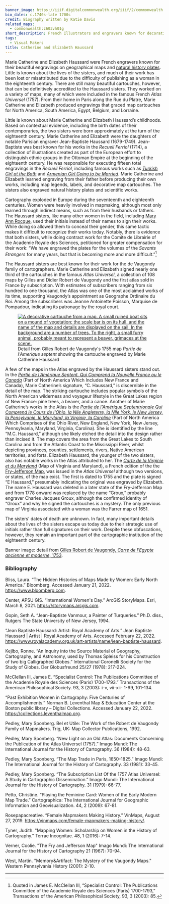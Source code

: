 ```yaml
---
banner_image: https://iiif.digitalcommonwealth.org/iiif/2/commonwealth:z890s302k/641,8186,1560,689/,1200/0/default.jpg
bio_dates: c.1740s-late 1700s
credit: Biography written by Katie Davis
related_maps:
  - commonwealth:z603vh01g
short_description: French Illustrators and engravers known for decorative map cartouches
tags:
  - Visual Makers
title: Catherine and Elizabeth Haussard
---
```

Marie Catherine and Elizabeth Haussard were French engravers known for their beautiful engravings on geographical maps and [natural history plates](https://www.digitalcommonwealth.org/search/commonwealth:0p097h38v). Little is known about the lives of the sisters, and much of their work has been lost or misattributed due to the difficulty of publishing as a woman in the eighteenth century. There are still many beautiful cartouches, however, that can be definitively accredited to the Haussard sisters. They worked on a variety of maps, many of which were included in the famous French _Atlas Universel_ (1757). From their home in Paris along the Rue du Platre, Marie Catherine and Elizabeth produced engravings that graced map cartouches for North America, South America, Egypt, Belgium, and Lorraine.

Little is known about Marie Catherine and Elizabeth Haussard’s childhoods. Based on contextual evidence, including the birth dates of their contemporaries, the two sisters were born approximately at the turn of the eighteenth century. Marie Catherine and Elizabeth were the daughters of notable Parisian engraver Jean-Baptiste Haussard (1679-1749). Jean-Baptiste was best known for his works in the _Recueil Ferriol_ (1714), a collection of illustrations created as part of the European effort to distinguish ethnic groups in the Ottoman Empire at the beginning of the eighteenth century. He was responsible for executing fifteen total engravings in the _Recueil Ferriol_, including famous works such as [_Turkish Girl at the Bath_](https://digitalcollections.nypl.org/items/510d47d9-69f9-a3d9-e040-e00a18064a99) and [_Armenian Girl Going to be Married_](https://digitalcollections.nypl.org/items/510d47d9-6a1f-a3d9-e040-e00a18064a99). Marie Catherine and Elizabeth learned engraving from their father before producing their own works, including map legends, labels, and decorative map cartouches. The sisters also engraved natural history plates and scientific works.

Cartography exploded in Europe during the seventeenth and eighteenth centuries. Women were heavily involved in mapmaking, although most only learned through indirect means, such as from their husbands or fathers. The Haussard sisters, like many other women in the field, including [Mary Ann Rocque](/people/mary-ann-rocque), used their initials instead of their names to sign their works. While doing so allowed them to conceal their gender, this same tactic makes it difficult to recognize their works today. Notably, there is evidence that both sisters, while doing contract work for the Comite de Librairie of the Academie Royale des Sciences, petitioned for greater compensation for their work: “We have engraved the plates for the volumes of the _Savants Etrangers_ for many years, but that is becoming more and more difficult.”[^1]

The Haussard sisters are best known for their work for the de Vaugondy family of cartographers. Marie Catherine and Elizabeth signed nearly one third of the cartouches in the famous _Atlas Universel_, a collection of 108 maps by Gilles and Didier Robert de Vaugondy and the first atlas sold in France by subscription. With estimates of subscribers ranging from six hundred to one thousand, the Atlas was one of the most acclaimed works of its time, supporting Vaugondy’s appointment as Geographe Ordinaire du Roi. Among the subscribers was Jeanne Antoinette Poisson, Marquise de Pompadour, indicating its patronage by the royal court.


<figure class="table m-auto">
  <a href="/maps/commonwealth:w9505s84p">
   <img src="https://iiif.digitalcommonwealth.org/iiif/2/commonwealth:w9505s85z/5568,3461,2502,2392/700,/0/default.jpg" alt="A decorative cartouche from a map. A small ruined boat sits on a mound of vegetation; the scale bar is on its hull, and the name of the map and details are displayed on the sail. In the background are a number of trees. To the right, a small furry animal, probably meant to represent a beaver, grimaces at the scene."/>
  </a>
  <figcaption class="table-caption caption-bottom mt-0">
    Detail from Gilles Robert de Vaugondy's 1755 map <em>Partie de l'Amerique septent</em> showing the cartouche engraved by Marie Catherine Haussard
  </figcaption>
</figure>

A few of the maps in the Atlas engraved by the Haussard sisters stand out. In the [_Partie de l'Amérique Septent. Qui Comprend la Nouvelle France ou le Canada_](/maps/commonwealth:w9505s84p) (Part of North America Which Includes New France and Canada), Marie Catherine’s signature, “C. Haussard,” is discernible in the detail of the map. The striking cartouche includes popular symbols of the North American wilderness and voyageur lifestyle in the Great Lakes region of New France: pine trees, a beaver, and a canoe. Another of Marie Catherine’s works in the Atlas is the [_Partie de l'Amérique Septentrionale Qui Comprend le Cours de l'Ohio, la Nlle Angleterre, la Nlle York, le New Jersey, la Pensylvanie, le Maryland, la Virginie, la Caroline_](/maps/commonwealth:z603vh01g) (Part of North America Which Comprises of the Ohio River, New England, New York, New Jersey, Pennsylvania, Maryland, Virginia, Carolina). She is identified by the line “M.C. Haussard,” although she likely etched the detail into the design rather than incised it. The map covers the area from the Great Lakes to South Carolina and from the Atlantic Coast to the Mississippi River, whilst depicting provinces, counties, settlements, rivers, Native American territories, and forts. Elizabeth Haussard, the younger of the two sisters, also has notable works in the Atlas attributed to her. The [_Carte de la Virginie et du Maryland_](/maps/commonwealth:6t053p074) (Map of Virginia and Maryland), a French edition of the the [Fry-Jefferson Map](/maps/commonwealth:0r96fq87q/), was issued in the _Atlas Universel_ although two versions, or states, of the map exist. The first is dated to 1755 and the plate is signed “E Haussard,” presumably indicating the original was engraved by Elizabeth. The name E. Haussard was deleted in a later state of the Fry-Jefferson Map and from 1778 onward was replaced by the name “Groux,” probably engraver Charles Jacques Groux, although the confirmed identity of “Groux” and why he signed the cartouches is a mystery. The only previous map of Virginia associated with a woman was the Farrer map of 1651.

The sisters’ dates of death are unknown. In fact, many important details about the lives of the sisters escape us today due to their strategic use of initials rather than full signatures on their work. Despite these obfuscations, however, they remain an important part of the cartographic institution of the eighteenth century.

Banner image: detail from [Gilles Robert de Vaugondy, _Carte de_ _l'Egypte ancienne et moderne_, 1753](https://collections.leventhalmap.org/search/commonwealth:z890s3019).

[^1]: Quoted in James E. McClellan III, “Specialist Control: The Publications Committee of the Academie Royale des Sciences (Paris) 1700-1793,” Transactions of the American Philosophical Society, 93, 3 (2003): 85.

### Bibliography

Bliss, Laura. “The Hidden Histories of Maps Made by Women: Early North America.” Bloomberg. Accessed January 21, 2022. https://www.bloomberg.com.

Center, APSU GIS. “International Women's Day.” ArcGIS StoryMaps. Esri, March 8, 2021. https://storymaps.arcgis.com.

Gopin, Seth A. “Jean-Baptiste Vanmour, a Painter of Turqueries.” Ph.D. diss., Rutgers The State University of New Jersey, 1994.

“Jean Baptiste Haussard: Artist: Royal Academy of Arts.” Jean Baptiste Haussard | Artist | Royal Academy of Arts. Accessed February 22, 2022. https://www.royalacademy.org.uk/art-artists/name/jean-baptiste-haussard.

Kejlbo, Ronne. “An Inquiry into the Source Material of Geography, Cartography, and Astronomy, used by Thomas Spleiss for his Construction of two big Calligraphed Globes.” International Coronelli Society for the Study of Globes. Der Globusfreund 25/27 (1978): 217-224.

McClellan III, James E. “Specialist Control: The Publications Committee of the Academie Royale des Sciences (Paris) 1700-1793.” Transactions of the American Philosophical Society. 93, 3 (2003): i-v, vii-xii- 1-99, 101-134.

“Past Exhibition Women in Cartography: Five Centuries of Accomplishments.” Norman B. Leventhal Map & Education Center at the Boston public library – Digital Collections. Accessed January 22, 2022. https://collections.leventhalmap.org.

Pedley, Mary Sponberg. Bel et Utile: The Work of the Robert de Vaugondy Family of Mapmakers. Trig, UK: Map Collector Publications, 1992.

Pedley, Mary Sponberg. “New Light on an Old Atlas: Documents Concerning the Publication of the Atlas Universel (1757).” Imago Mundi: The International Journal for the History of Cartography. 36 (1984): 48-63.

Pedley, Mary Sponberg. “The Map Trade in Paris, 1650-1825.” Imago Mundi: The International Journal for the History of Cartography. 33 (1981): 33-45.

Pedley, Mary Sponberg. “The Subscription List Of the 1757 Atlas Universel: A Study in Cartographic Dissemination.” Imago Mundi: The International Journal for the History of Cartography. 31 (1979): 66-77.

Petto, Christine. “Playing the Feminine Card: Women of the Early Modern Map Trade.” Cartographica: The International Journal for Geographic Information and Geovisualization. 44, 2 (2009): 67-81.

Rosepapacreative. “Female Mapmakers Making History.” VinMaps, August 27, 2019. https://vinmaps.com/female-mapmakers-making-history/.

Tyner, Judith. "Mapping Women: Scholarship on Women in the History of Cartography." Terrae Incognitae. 48, 1 (2016): 7-14.

Verner, Coolie. "The Fry and Jefferson Map" Imago Mundi: The International Journal for the History of Cartography 21 (1967): 70-94.

West, Martin. "Memory&Artifact: The Mystery of the Vaugondy Maps." Western Pennsylvania History (2001): 2-10.

***
